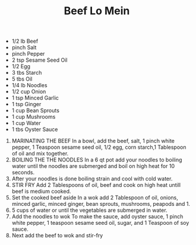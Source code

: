 ﻿---
title: Beef Lo Mein
slug: lomein
type: brunch
difficulty: hard
category: greek
image: images/lomein.png
---

<RecipeLayout>

- 1/2 lb Beef
- pinch Salt
- pinch Pepper
- 2 tsp Sesame Seed Oil
- 1/2 Egg
- 3 tbs Starch
- 5 tbs Oil
- 1/4 lb Noodles
- 1/2 cup Onion
- 1 tsp Minced Garlic
- 1 tsp Ginger
- 1 cup Bean Sprouts
- 1 cup Mushrooms
- 1 cup Water
- 1 tbs Oyster Sauce

1. MARINATING THE BEEF In a bowl, add the beef, salt, 1 pinch white pepper, 1 Teaspoon sesame seed oil, 1/2 egg, corn starch,1 Tablespoon of oil and mix together.
1. BOILING THE THE NOODLES In a 6 qt pot add your noodles to boiling water until the noodles are submerged and boil on high heat for 10 seconds.
1. After your noodles is done boiling strain and cool with cold water.
1. STIR FRY Add 2 Tablespoons of oil, beef and cook on high heat untill beef is medium cooked.
1. Set the cooked beef aside In a wok add 2 Tablespoon of oil, onions, minced garlic, minced ginger, bean sprouts, mushrooms, peapods and 1.
1. 5 cups of water or until the vegetables are submerged in water.
1. Add the noodles to wok To make the sauce, add oyster sauce, 1 pinch white pepper, 1 teaspoon sesame seed oil, sugar, and 1 Teaspoon of soy sauce.
1. Next add the beef to wok and stir-fry

</RecipeLayout>

